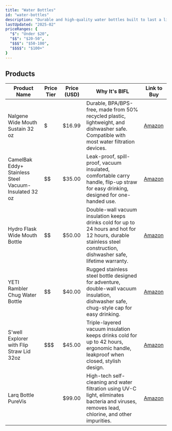 ```yaml
---
title: "Water Bottles"
id: "water-bottles"
description: "Durable and high-quality water bottles built to last a lifetime."
lastUpdated: "2025-02"
priceRanges: {
  "$": "Under $20",
  "$$": "$20-50",
  "$$$": "$50-100",
  "$$$$": "$100+"
}
---
```


## Products

| Product Name | Price Tier | Price (USD) | Why It's BIFL | Link to Buy |
|--------------|------------|-------------|---------------|-------------|
| Nalgene Wide Mouth Sustain 32 oz | $ | $16.99 | Durable, BPA/BPS-free, made from 50% recycled plastic, lightweight, and dishwasher safe. Compatible with most water filtration devices. | [Amazon](https://www.amazon.com/dp/B000FDRX1W) |
| CamelBak Eddy+ Stainless Steel Vacuum-Insulated 32 oz | $$ | $35.00 | Leak-proof, spill-proof, vacuum insulated, comfortable carry handle, flip-up straw for easy drinking, designed for one-handed use. | [Amazon](https://www.amazon.com/dp/B08CZ97WCS) |
| Hydro Flask Wide Mouth Bottle | $$ | $50.00 | Double-wall vacuum insulation keeps drinks cold for up to 24 hours and hot for 12 hours, durable stainless steel construction, dishwasher safe, lifetime warranty. | [Amazon](https://www.amazon.com/dp/B01GW2GNDE) |
| YETI Rambler Chug Water Bottle | $$ | $40.00 | Rugged stainless steel bottle designed for adventure, double-wall vacuum insulation, dishwasher safe, chug-style cap for easy drinking. | [Amazon](https://www.amazon.com/dp/B07XNYZ2N8) |
| S'well Explorer with Flip Straw Lid 32oz | $$$ | $45.00 | Triple-layered vacuum insulation keeps drinks cold for up to 42 hours, ergonomic handle, leakproof when closed, stylish design. | [Amazon](https://www.amazon.com/dp/B0DHLCDF5S) |
| Larq Bottle PureVis | $$$$ | $99.00 | High-tech self-cleaning and water filtration using UV-C light, eliminates bacteria and viruses, removes lead, chlorine, and other impurities. | [Amazon](https://www.amazon.com/dp/B0BGFZH5DZ) |